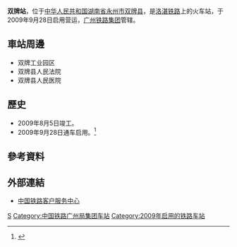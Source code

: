 {{Expand|time=2016-05-24T13:15:25+00:00}}
{{Infobox China railway station 
|车站名称 =双牌站
|图片 = 
|图片介紹 = 
|车站代码= 
|车站名称拼音 = Shuangpai
|英文名称=Shuangpai Railway Station
|电报码 = SBZ
|拼音码 = SPA
|车站位置 = [[湖南省|湖南省]][[永州市|永州市]][[双牌县|双牌县]]
|归属 =[[广州铁路集团|广州铁路集团]]
|线路 = [[洛湛铁路|洛湛铁路]]
|车站等级 = [[四等站_(中铁)|四等站]]
|月台数目 = 
|股道数目 = 
}}
'''双牌站'''，位于[[中华人民共和国|中华人民共和国]][[湖南省|湖南省]][[永州市|永州市]][[双牌县|双牌县]]，是[[洛湛铁路|洛湛铁路]]上的火车站，于2009年9月28日启用营运，[[广州铁路集团|广州铁路集团]]管辖。
==車站周邊==
* 双牌工业园区
* 双牌县人民法院
* 双牌县人民医院

==歷史==
* 2009年8月5日竣工。
* 2009年9月28日通车启用。<ref>{{Cite web |url=http://news.sina.com.cn/o/2009-09-25/134716359023s.shtml |title=双牌县结束无铁路历史 火车站工程进入扫尾 |accessdate=2016-05-24 |archive-date=2017-03-05 |archive-url=https://web.archive.org/web/20170305001229/http://news.sina.com.cn/o/2009-09-25/134716359023s.shtml |dead-url=no }}</ref>
==參考資料==
{{reflist}}
==外部連結==
* [http://www.12306.cn/mormhweb/ 中国铁路客户服务中心]{{Wayback|url=http://www.12306.cn/mormhweb/ |date=20180205163941 }}
{{China-rail-stub}}
{{洛湛铁路}}
[[Category:永州市铁路车站|S]]
[[Category:中国铁路广州局集团车站|Category:中国铁路广州局集团车站]]
[[Category:2009年启用的铁路车站|Category:2009年启用的铁路车站]]